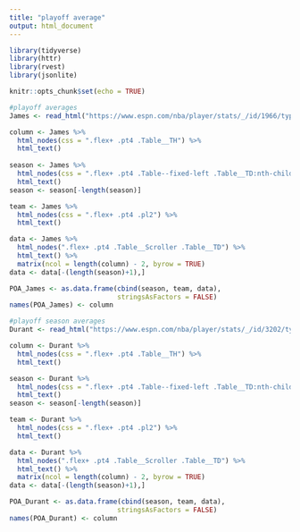```yaml
---
title: "playoff average"
output: html_document
---
```


```r
library(tidyverse)
library(httr)
library(rvest)
library(jsonlite)

knitr::opts_chunk$set(echo = TRUE)
```



```r
#playoff averages
James <- read_html("https://www.espn.com/nba/player/stats/_/id/1966/type/nba/seasontype/3")

column <- James %>% 
  html_nodes(css = ".flex+ .pt4 .Table__TH") %>% 
  html_text()
  
season <- James %>% 
  html_nodes(css = ".flex+ .pt4 .Table--fixed-left .Table__TD:nth-child(1)") %>% 
  html_text() 
season <- season[-length(season)]

team <- James %>% 
  html_nodes(css = ".flex+ .pt4 .pl2") %>% 
  html_text() 

data <- James %>% 
  html_nodes(".flex+ .pt4 .Table__Scroller .Table__TD") %>% 
  html_text() %>%
  matrix(ncol = length(column) - 2, byrow = TRUE)
data <- data[-(length(season)+1),]

POA_James <- as.data.frame(cbind(season, team, data),
                           stringsAsFactors = FALSE)     
names(POA_James) <- column
```

```r
#playoff season averages
Durant <- read_html("https://www.espn.com/nba/player/stats/_/id/3202/type/nba/seasontype/3")

column <- Durant %>% 
  html_nodes(css = ".flex+ .pt4 .Table__TH") %>% 
  html_text()

season <- Durant %>% 
  html_nodes(css = ".flex+ .pt4 .Table--fixed-left .Table__TD:nth-child(1)") %>% 
  html_text() 
season <- season[-length(season)]  

team <- Durant %>% 
  html_nodes(css = ".flex+ .pt4 .pl2") %>% 
  html_text() 

data <- Durant %>% 
  html_nodes(".flex+ .pt4 .Table__Scroller .Table__TD") %>% 
  html_text() %>%
  matrix(ncol = length(column) - 2, byrow = TRUE)
data <- data[-(length(season)+1),]

POA_Durant <- as.data.frame(cbind(season, team, data),
                           stringsAsFactors = FALSE)     
names(POA_Durant) <- column
```




